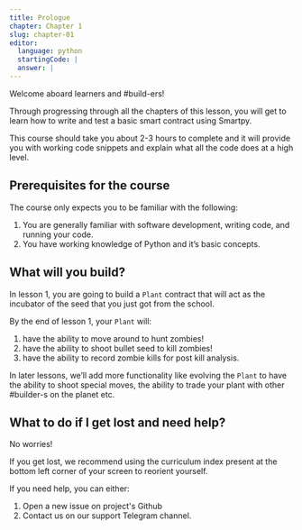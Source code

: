 ---
title: Prologue
chapter: Chapter 1
slug: chapter-01
editor:
  language: python
  startingCode: |
  answer: |
---


Welcome aboard learners and #build-ers! 

Through progressing through all the chapters of this lesson, you will get to learn how to write and test a basic smart contract using Smartpy. 



This course should take you about 2-3 hours to complete and it will provide you with working code snippets and explain what all the code does at a high level.


## Prerequisites for the course 
The course only expects you to be familiar with the following: 

1. You are generally familiar with software development, writing code, and running your code.
2. You have working knowledge of Python and it’s basic concepts. 


## What will you build? 

In lesson 1, you are going to build a `Plant` contract that will act as the incubator of the seed that you just got from the school. 


By the end of lesson 1, your `Plant` will: 

1. have the ability to move around to hunt zombies!
2. have the ability to shoot bullet seed to kill zombies!
3. have the ability to record zombie kills for post kill analysis. 

In later lessons, we’ll add more functionality like evolving the `Plant` to have the ability to shoot special moves, the ability to trade your plant with other #builder-s on the planet etc. 



## What to do if I get lost and need help?
No worries! 

If you get lost, we recommend using the curriculum index present at the bottom left corner of your screen to reorient yourself. 


If you need help, you can either:

1. Open a new issue on project's Github
2. Contact us on our support Telegram channel.
